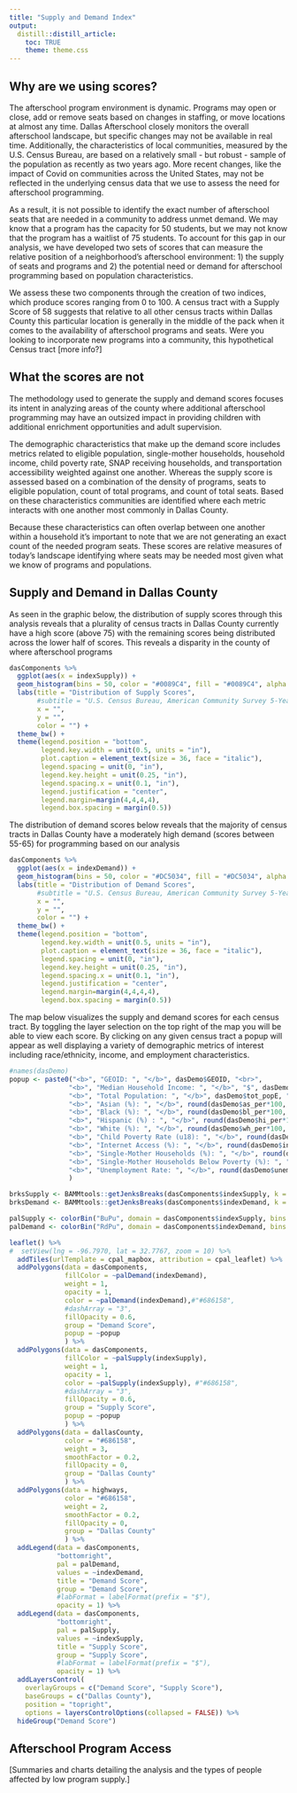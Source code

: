 ```yaml
---
title: "Supply and Demand Index"
output:
  distill::distill_article:
    toc: TRUE
    theme: theme.css
---
```


## Why are we using scores?

The afterschool program environment is dynamic. Programs may open or close, add or remove seats based on changes in staffing, or move locations at almost any time. Dallas Afterschool closely monitors  the overall afterschool landscape, but specific changes may not be available in real time. Additionally, the characteristics of local communities, measured by the U.S. Census Bureau, are based on a relatively small - but robust - sample of the population as recently as two years ago. More recent changes, like the impact of Covid on communities across the United States, may not be reflected in the underlying census data that we use to assess the need for afterschool programming. 

As a result, it is not possible to  identify the exact number of afterschool seats that are needed in a community to address unmet demand. We may know that a program has the capacity for 50 students, but we may not know that the program has  a waitlist of 75 students. To account for this gap in our analysis, we have developed two sets of scores that can measure the relative position of a neighborhood's  afterschool environment: 1) the supply of seats and programs and 2) the potential need or demand for afterschool programming based on population characteristics. 

We assess these two components through the creation of two indices, which produce scores ranging from 0 to 100. A census tract with a Supply Score of 58 suggests that relative to all other census tracts within Dallas County this particular location is generally in the middle of the pack when it comes to the availability of afterschool programs and seats. Were you looking to incorporate new programs into a community, this hypothetical Census tract [more info?] 

## What the scores are not

The methodology used to generate the supply and demand scores focuses its intent in analyzing areas of the county where additional afterschool programming may have an outsized impact in providing children with additional enrichment opportunities and adult supervision.

The demographic characteristics that make up the demand score includes metrics related to eligible population, single-mother households, household income, child poverty rate, SNAP receiving households, and transportation accessibility weighted against one another. Whereas the supply score is assessed based on a combination of the density of programs, seats to eligible population, count of total programs, and count of total seats. Based on these characteristics communities are identified where each metric  interacts with one another most commonly in Dallas County.

Because these characteristics can often overlap between one another within a household it's important to note that we are not generating an exact count of the needed program seats. These scores are relative measures of today's landscape identifying where seats may be needed most given what we know of programs and populations.

## Supply and Demand in Dallas County

As seen in the graphic below, the distribution of supply scores through this analysis reveals that a plurality of census tracts in Dallas County currently have a high score (above 75) with the remaining scores being distributed across the lower half of scores. This reveals a disparity in the county of where afterschool programs 

```r
dasComponents %>%
  ggplot(aes(x = indexSupply)) +
  geom_histogram(bins = 50, color = "#0089C4", fill = "#0089C4", alpha = 0.7) +
  labs(title = "Distribution of Supply Scores",
       #subtitle = "U.S. Census Bureau, American Community Survey 5-Year Estimates 2020",
       x = "",
       y = "",
       color = "") +
  theme_bw() +
  theme(legend.position = "bottom",
        legend.key.width = unit(0.5, units = "in"),
        plot.caption = element_text(size = 36, face = "italic"),
        legend.spacing = unit(0, "in"), 
        legend.key.height = unit(0.25, "in"), 
        legend.spacing.x = unit(0.1, "in"), 
        legend.justification = "center",
        legend.margin=margin(4,4,4,4),
        legend.box.spacing = margin(0.5))
```

The distribution of demand scores below reveals that the majority of census tracts in Dallas County have a moderately high demand (scores between 55-65) for programming based on our analysis

```r
dasComponents %>%
  ggplot(aes(x = indexDemand)) +
  geom_histogram(bins = 50, color = "#DC5034", fill = "#DC5034", alpha = 0.7) +
  labs(title = "Distribution of Demand Scores",
       #subtitle = "U.S. Census Bureau, American Community Survey 5-Year Estimates 2020",
       x = "",
       y = "",
       color = "") +
  theme_bw() +
  theme(legend.position = "bottom",
        legend.key.width = unit(0.5, units = "in"),
        plot.caption = element_text(size = 36, face = "italic"),
        legend.spacing = unit(0, "in"), 
        legend.key.height = unit(0.25, "in"), 
        legend.spacing.x = unit(0.1, "in"), 
        legend.justification = "center",
        legend.margin=margin(4,4,4,4),
        legend.box.spacing = margin(0.5))
```

The map below visualizes the supply and demand scores for each census tract. By toggling the layer selection on the top right of the map you will be able to view each score. By clicking on any given census tract a popup will appear as well displaying a variety of demographic metrics of interest including race/ethnicity, income, and employment characteristics.

```r
#names(dasDemo)
popup <- paste0("<b>", "GEOID: ", "</b>", dasDemo$GEOID, "<br>",
               "<b>", "Median Household Income: ", "</b>", "$", dasDemo$mhiE, "<br>",
               "<b>", "Total Population: ", "</b>", dasDemo$tot_popE, "<br>",
               "<b>", "Asian (%): ", "</b>", round(dasDemo$as_per*100, digits =1), "%", "<br>",
               "<b>", "Black (%): ", "</b>", round(dasDemo$bl_per*100, digits =1), "%", "<br>",
               "<b>", "Hispanic (%) : ", "</b>", round(dasDemo$hi_per*100, digits =1), "%", "<br>",
               "<b>", "White (%): ", "</b>", round(dasDemo$wh_per*100, digits =1), "%", "<br>",
               "<b>", "Child Poverty Rate (u18): ", "</b>", round(dasDemo$cpr*100, digits =1), "%", "<br>",
               "<b>", "Internet Access (%): ", "</b>", round(dasDemo$int_per*100, digits =1), "%", "<br>",
               "<b>", "Single-Mother Households (%): ", "</b>", round(dasDemo$smhh_per*100, digits =1), "%", "<br>",
               "<b>", "Single-Mother Households Below Poverty (%): ", "</b>", round(dasDemo$smhh_bpE*100, digits =1), "%", "<br>",
               "<b>", "Unemployment Rate: ", "</b>", round(dasDemo$unemE*100, digits =1), "%"
               )

brksSupply <- BAMMtools::getJenksBreaks(dasComponents$indexSupply, k = 6)
brksDemand <- BAMMtools::getJenksBreaks(dasComponents$indexDemand, k = 6)

palSupply <- colorBin("BuPu", domain = dasComponents$indexSupply, bins = brksSupply)
palDemand <- colorBin("RdPu", domain = dasComponents$indexDemand, bins = brksDemand)

leaflet() %>%
#  setView(lng = -96.7970, lat = 32.7767, zoom = 10) %>%
  addTiles(urlTemplate = cpal_mapbox, attribution = cpal_leaflet) %>%
  addPolygons(data = dasComponents,
              fillColor = ~palDemand(indexDemand),
              weight = 1,
              opacity = 1,
              color = ~palDemand(indexDemand),#"#686158",
              #dashArray = "3",
              fillOpacity = 0.6,
              group = "Demand Score",
              popup = ~popup
              ) %>%
  addPolygons(data = dasComponents,
              fillColor = ~palSupply(indexSupply),
              weight = 1,
              opacity = 1,
              color = ~palSupply(indexSupply), #"#686158",
              #dashArray = "3",
              fillOpacity = 0.6,
              group = "Supply Score",
              popup = ~popup
              ) %>%
  addPolygons(data = dallasCounty,
              color = "#686158",
              weight = 3,
              smoothFactor = 0.2, 
              fillOpacity = 0,
              group = "Dallas County"
              ) %>%
  addPolygons(data = highways,
              color = "#686158",
              weight = 2,
              smoothFactor = 0.2, 
              fillOpacity = 0,
              group = "Dallas County"
              ) %>%
  addLegend(data = dasComponents,
            "bottomright", 
            pal = palDemand, 
            values = ~indexDemand,
            title = "Demand Score",
            group = "Demand Score",
            #labFormat = labelFormat(prefix = "$"),
            opacity = 1) %>%
  addLegend(data = dasComponents,
            "bottomright", 
            pal = palSupply, 
            values = ~indexSupply,
            title = "Supply Score",
            group = "Supply Score",
            #labFormat = labelFormat(prefix = "$"),
            opacity = 1) %>%
  addLayersControl(
    overlayGroups = c("Demand Score", "Supply Score"),
    baseGroups = c("Dallas County"),
    position = "topright",
    options = layersControlOptions(collapsed = FALSE)) %>% 
  hideGroup("Demand Score")
```

## Afterschool Program Access
[Summaries and charts detailing the analysis and the types of people affected by low program supply.]
